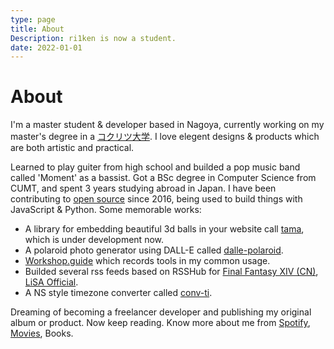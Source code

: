 ```yaml
---
type: page
title: About
Description: ri1ken is now a student.
date: 2022-01-01
---
```



<Head>
    <title>ri1ken</title>
</Head>

# About

I'm a master student & developer based in Nagoya, currently working on my master's degree in a [コクリツ大学](https://en.wikipedia.org/wiki/List_of_national_universities_in_Japan). I love elegent designs & products which are both artistic and practical.

Learned to play guiter from high school and builded a pop music band called 'Moment' as a bassist. Got a BSc degree in Computer Science from CUMT, and spent 3 years studying abroad in Japan. I have been contributing to [open source](https://github.com/Kiotlin) since 2016, being used to build things with JavaScript & Python. 
Some memorable works:

 - A library for embedding beautiful 3d balls in your website call [tama](https://www.github.com/Kiotlin/tama), which is under development now.
 - A polaroid photo generator using DALL-E called [dalle-polaroid](https://dalle-polaroid-website.vercel.app/).
 - [Workshop.guide](https://kitbook.iken.moe/) which records tools in my common usage.
 - Builded several rss feeds based on RSSHub for [Final Fantasy XIV (CN)](https://docs.rsshub.app/game.html#zui-zhong-huan-xiang-14), [LiSA Official](https://docs.rsshub.app/en/live.html#lisa).
 - A NS style timezone converter called [conv-ti](https://kiotlin.github.io/conv-ti/).

Dreaming of becoming a freelancer developer and publishing my original album or product. Now keep reading. Know more about me from [Spotify](https://open.spotify.com/user/c3ekuk2o8bkqi4gvljfnq3gq3?si=e55b077c4cdf495e), [Movies](https://movie.douban.com/people/189341537/collect?sort=time&amp;start=0&amp;filter=all&amp;mode=list&amp;tags_sort=count), Books.